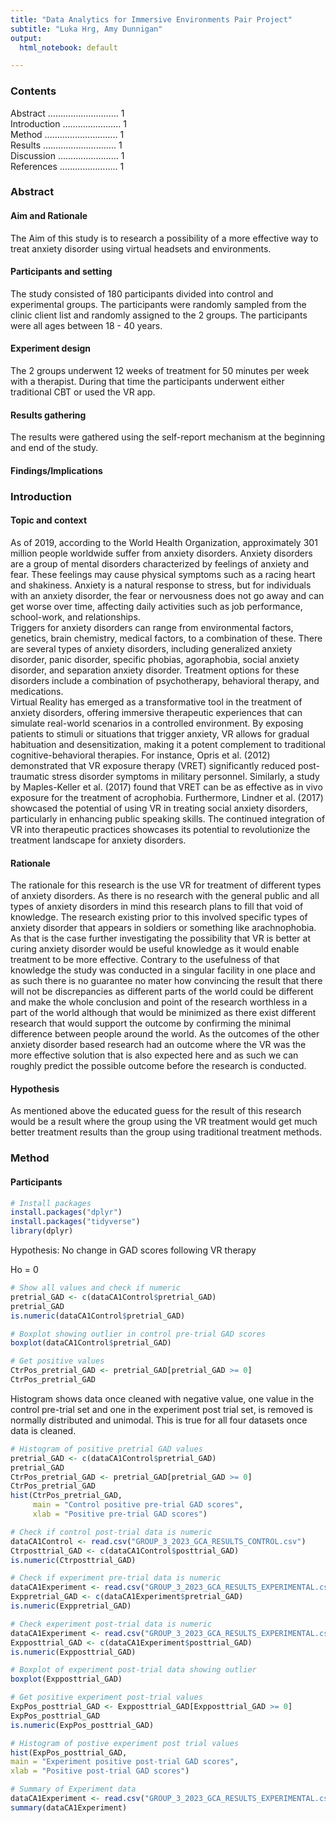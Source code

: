```yaml
---
title: "Data Analytics for Immersive Environments Pair Project"
subtitle: "Luka Hrg, Amy Dunnigan"
output:
  html_notebook: default

---
```


<!-- This is an [R Markdown](http://rmarkdown.rstudio.com) Notebook. When you execute code within the notebook, the results appear beneath the code.  -->

<!-- Try executing this chunk by clicking the *Run* button within the chunk or by placing your cursor inside it and pressing *Ctrl+Shift+Enter*.  -->

### Contents
Abstract ............................ 1\
Introduction ....................... 1\
Method ............................. 1\
Results ............................. 1\
Discussion ........................ 1\
References ....................... 1\

### Abstract

#### Aim and Rationale
The Aim of this study is to research a possibility of a more effective way to treat anxiety 
disorder using virtual headsets and environments.

#### Participants and setting
The study consisted of 180 participants divided into control and experimental groups. The participants were 
randomly sampled from the clinic client list and randomly assigned to the 2 groups. The participants were 
all ages between 18 - 40 years.

#### Experiment design
The 2 groups underwent 12 weeks of treatment for 50 minutes per week with a therapist. 
During that time the participants underwent either traditional CBT or used the VR app.

#### Results gathering
The results were gathered using the self-report mechanism at the beginning and end of the study.

#### Findings/Implications


### Introduction
#### Topic and context
As of 2019, according to the World Health Organization, approximately 301 million people worldwide suffer
from anxiety disorders. Anxiety disorders are a group of mental disorders characterized by feelings of anxiety
and fear. These feelings may cause physical symptoms such as a racing heart and shakiness. Anxiety is a
natural response to stress, but for individuals with an anxiety disorder, the fear or nervousness does not
go away and can get worse over time, affecting daily activities such as job performance, school-work, and
relationships.\
Triggers for anxiety disorders can range from environmental factors, genetics, brain chemistry, medical
factors, to a combination of these. There are several types of anxiety disorders, including generalized
anxiety disorder, panic disorder, specific phobias, agoraphobia, social anxiety disorder, and separation anxiety
disorder. Treatment options for these disorders include a combination of psychotherapy, behavioral therapy,
and medications.\
Virtual Reality has emerged as a transformative tool in the treatment of anxiety disorders, offering immersive
therapeutic experiences that can simulate real-world scenarios in a controlled environment. By exposing
patients to stimuli or situations that trigger anxiety, VR allows for gradual habituation and desensitization,
making it a potent complement to traditional cognitive-behavioral therapies. For instance, Opris et al. (2012)
demonstrated that VR exposure therapy (VRET) significantly reduced post-traumatic stress disorder symptoms in 
military personnel. Similarly, a study by Maples-Keller et al. (2017) found that VRET can be as
effective as in vivo exposure for the treatment of acrophobia. Furthermore, Lindner et al. (2017) showcased
the potential of using VR in treating social anxiety disorders, particularly in enhancing public speaking
skills. The continued integration of VR into therapeutic practices showcases its potential to revolutionize the
treatment landscape for anxiety disorders.


#### Rationale
The rationale for this research is the use VR for treatment of different types of anxiety disorders. As there 
is no research with the general public and all types of anxiety disorders in mind this research plans to fill 
that void of knowledge. The research existing prior to this involved specific types of anxiety disorder that
appears in soldiers or something like arachnophobia. As that is the case further investigating the possibility 
that VR is better at curing anxiety disorder would be useful knowledge as it would enable treatment to be more 
effective. Contrary to the usefulness of that knowledge the study was conducted in a singular facility in one 
place and as such there is no guarantee no mater how convincing the result that there will not be discrepancies
as different parts of the world could be different and make the whole conclusion and point of the research 
worthless in a part of the world although that would be minimized as there exist different research that would 
support the outcome by confirming the minimal difference between people around the world. As the outcomes of the 
other anxiety disorder based research had an outcome where the VR was the more effective solution that is also 
expected here and as such we can roughly predict the possible outcome before the research is conducted.

####  Hypothesis
As mentioned above the educated guess for the result of this research would be a result where the group using the 
VR treatment would get much better treatment results than the group using traditional treatment methods.

### Method
#### Participants
```r
# Install packages
install.packages("dplyr")
install.packages("tidyverse")
library(dplyr)

```
Hypothesis: No change in GAD scores following VR therapy

Ho = 0

```r
# Show all values and check if numeric
pretrial_GAD <- c(dataCA1Control$pretrial_GAD)
pretrial_GAD
is.numeric(dataCA1Control$pretrial_GAD)

```
```r
# Boxplot showing outlier in control pre-trial GAD scores
boxplot(dataCA1Control$pretrial_GAD)
```


```r
# Get positive values
CtrPos_pretrial_GAD <- pretrial_GAD[pretrial_GAD >= 0]
CtrPos_pretrial_GAD

```
Histogram shows data once cleaned with negative value, one value in the control pre-trial set and one in the experiment post trial set, is removed is normally distributed and unimodal. This is true for all four datasets once data is cleaned.

```r
# Histogram of positive pretrial GAD values
pretrial_GAD <- c(dataCA1Control$pretrial_GAD)
pretrial_GAD
CtrPos_pretrial_GAD <- pretrial_GAD[pretrial_GAD >= 0]
CtrPos_pretrial_GAD
hist(CtrPos_pretrial_GAD,
     main = "Control positive pre-trial GAD scores",
     xlab = "Positive pre-trial GAD scores")


```



```r
# Check if control post-trial data is numeric
dataCA1Control <- read.csv("GROUP_3_2023_GCA_RESULTS_CONTROL.csv")
Ctrposttrial_GAD <- c(dataCA1Control$posttrial_GAD)
is.numeric(Ctrposttrial_GAD)

```
```r
# Check if experiment pre-trial data is numeric
dataCA1Experiment <- read.csv("GROUP_3_2023_GCA_RESULTS_EXPERIMENTAL.csv")
Exppretrial_GAD <- c(dataCA1Experiment$pretrial_GAD)
is.numeric(Exppretrial_GAD)

```
```r
# Check experiment post-trial data is numeric
dataCA1Experiment <- read.csv("GROUP_3_2023_GCA_RESULTS_EXPERIMENTAL.csv")
Expposttrial_GAD <- c(dataCA1Experiment$posttrial_GAD)
is.numeric(Expposttrial_GAD)

```
```r
# Boxplot of experiment post-trial data showing outlier
boxplot(Expposttrial_GAD)
```


```r
# Get positive experiment post-trial values
ExpPos_posttrial_GAD <- Expposttrial_GAD[Expposttrial_GAD >= 0]
ExpPos_posttrial_GAD
is.numeric(ExpPos_posttrial_GAD)
```
```r
# Histogram of postive experiment post trial values
hist(ExpPos_posttrial_GAD,
main = "Experiment positive post-trial GAD scores",
xlab = "Positive post-trial GAD scores")

```

```r
# Summary of Experiment data
dataCA1Experiment <- read.csv("GROUP_3_2023_GCA_RESULTS_EXPERIMENTAL.csv")
summary(dataCA1Experiment)
```
<!-- Add a new chunk by clicking the *Insert Chunk* button on the toolbar or by pressing *Ctrl+Alt+I*. -->

<!-- When you save the notebook, an HTML file containing the code and output will be saved alongside it (click the *Preview* button or press *Ctrl+Shift+K* to preview the HTML file). -->

<!-- The preview shows you a rendered HTML copy of the contents of the editor. Consequently, unlike *Knit*, *Preview* does not run any R code chunks. Instead, the output of the chunk when it was last run in the editor is displayed. -->
